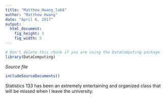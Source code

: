 ```yaml
---
title: "Matthew_Hwang_lab8"
author: "Matthew Hwang"
date: "April 6, 2017"
output: 
  html_document:
    fig_height: 3
    fig_width: 5
---
```

<!-- Don't edit in between this line and the one below -->
```r
# Don't delete this chunk if you are using the DataComputing package
library(DataComputing)
```
*Source file* 
```r
includeSourceDocuments()
```
<!-- Don't edit the material above this line -->


Statistics 133 has been an extremely entertaining and organized class that will be missed when I leave the university.
